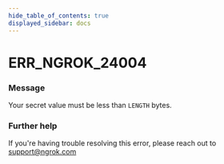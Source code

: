 ```yaml
---
hide_table_of_contents: true
displayed_sidebar: docs
---
```



# ERR_NGROK_24004

### Message

Your secret value must be less than `LENGTH` bytes.

<ErrorDetails error="err_ngrok_24004" />

### Further help

If you're having trouble resolving this error, please reach out to [support@ngrok.com](mailto:support@ngrok.com?subject=Help%20with%20ERR_NGROK_24004)
